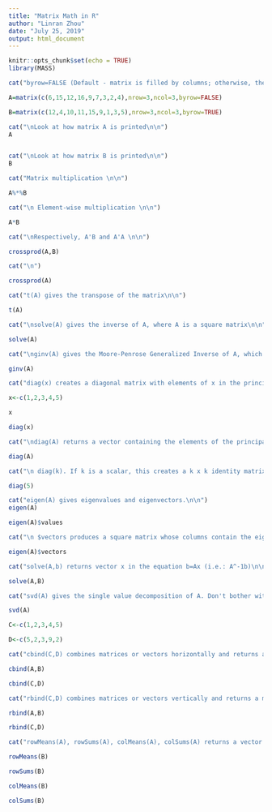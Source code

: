 ```yaml
---
title: "Matrix Math in R"
author: "Linran Zhou"
date: "July 25, 2019"
output: html_document
---
```


```r
knitr::opts_chunk$set(echo = TRUE)
library(MASS)
```

```r

cat("byrow=FALSE (Default - matrix is filled by columns; otherwise, the matrix is filled by rows)\n\n")

A=matrix(c(6,15,12,16,9,7,3,2,4),nrow=3,ncol=3,byrow=FALSE)

B=matrix(c(12,4,10,11,15,9,1,3,5),nrow=3,ncol=3,byrow=TRUE)

cat("\nLook at how matrix A is printed\n\n")
A


cat("\nLook at how matrix B is printed\n\n")
B

```
```r
cat("Matrix multiplication \n\n")

A%*%B

cat("\n Element-wise multiplication \n\n")

A*B

cat("\nRespectively, A'B and A'A \n\n")

crossprod(A,B)

cat("\n")

crossprod(A)

```



```r

cat("t(A) gives the transpose of the matrix\n\n")

t(A) 

cat("\nsolve(A) gives the inverse of A, where A is a square matrix\n\n")

solve(A) 

cat("\nginv(A) gives the Moore-Penrose Generalized Inverse of A, which requires loading the MASS package\n\n")

ginv(A) 

```

```r

cat("diag(x) creates a diagonal matrix with elements of x in the principal diagonal\n\n")

x<-c(1,2,3,4,5)

x

diag(x)

cat("\ndiag(A) returns a vector containing the elements of the principal diagonal\n\n")

diag(A)

cat("\n diag(k). If k is a scalar, this creates a k x k identity matrix.\n\n")

diag(5)


```


```r
cat("eigen(A) gives eigenvalues and eigenvectors.\n\n")
eigen(A)

eigen(A)$values

cat("\n $vectors produces a square matrix whose columns contain the eigenvectors, and the vectors are normalized to unit length.")

eigen(A)$vectors

```


```r
cat("solve(A,b) returns vector x in the equation b=Ax (i.e.: A^-1b)\n\n")

solve(A,B)


```

```r
cat("svd(A) gives the single value decomposition of A. Don't bother with this.\n\n")

svd(A)


```


```r
C<-c(1,2,3,4,5)

D<-c(5,2,3,9,2)

cat("cbind(C,D) combines matrices or vectors horizontally and returns a matrix\n\n")

cbind(A,B)

cbind(C,D)

cat("rbind(C,D) combines matrices or vectors vertically and returns a matrix\n\n")

rbind(A,B)

rbind(C,D)

```


```r
cat("rowMeans(A), rowSums(A), colMeans(A), colSums(A) returns a vector of the respective row/column sums/means\n\n")

rowMeans(B)

rowSums(B)

colMeans(B)

colSums(B)




```













